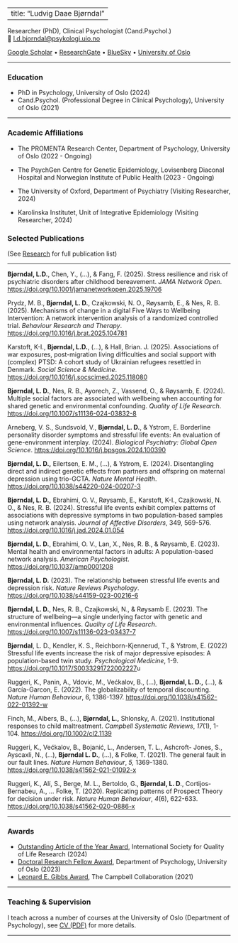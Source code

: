 # 

---
title: "Ludvig Daae Bjørndal"
---

Researcher (PhD), Clinical Psychologist (Cand.Psychol.)\
📧 [l.d.bjorndal\@psykologi.uio.no](mailto:l.d.bjorndal@psykologi.uio.no)

[Google Scholar](https://scholar.google.com/citations?user=MDH9VfoAAAAJ&hl=en) • [ResearchGate](https://www.researchgate.net/profile/Ludvig_Bjorndal) • [BlueSky](https://bsky.app/profile/ludvigdb.bsky.social) • [University of Oslo](https://www.sv.uio.no/psi/english/people/academic/ludvigdb/)

------------------------------------------------------------------------

### Education

-   PhD in Psychology, University of Oslo (2024)
-   Cand.Psychol. (Professional Degree in Clinical Psychology), University of Oslo (2021)

------------------------------------------------------------------------

### Academic Affiliations

-   The PROMENTA Research Center, Department of Psychology, University of Oslo (2022 - Ongoing)

-   The PsychGen Centre for Genetic Epidemiology, Lovisenberg Diaconal Hospital and Norwegian Institute of Public Health (2023 - Ongoing)

-   The University of Oxford, Department of Psychiatry (Visiting Researcher, 2024)

-   Karolinska Institutet, Unit of Integrative Epidemiology (Visiting Researcher, 2024)

### Selected Publications

(See [Research](research.qmd) for full publication list)

------------------------------------------------------------------------

**Bjørndal, L.D.**, Chen, Y., (…), & Fang, F. (2025). Stress resilience and risk of psychiatric disorders after childhood bereavement. *JAMA Network Open*. <https://doi.org/10.1001/jamanetworkopen.2025.19706>

Prydz, M. B., **Bjørndal, L. D.**, Czajkowski, N. O., Røysamb, E., & Nes, R. B. (2025). Mechanisms of change in a digital Five Ways to Wellbeing Intervention: A network intervention analysis of a randomized controlled trial. *Behaviour Research and Therapy*. <https://doi.org/10.1016/j.brat.2025.104781>

Karstoft, K-I., **Bjørndal, L.D.**, (...), & Hall, Brian. J. (2025). Associations of war exposures, post-migration living difficulties and social support with (complex) PTSD: A cohort study of Ukrainian refugees resettled in Denmark. *Social Science & Medicine*. <https://doi.org/10.1016/j.socscimed.2025.118080>

**Bjørndal, L. D.**, Nes, R. B., Ayorech, Z., Vassend, O., & Røysamb, E. (2024). Multiple social factors are associated with wellbeing when accounting for shared genetic and environmental confounding. *Quality of Life Research*. <https://doi.org/10.1007/s11136-024-03832-8>

Arneberg, V. S., Sundsvold, V., **Bjørndal, L. D.**, & Ystrom, E. Borderline personality disorder symptoms and stressful life events: An evaluation of gene-environment interplay. (2024). *Biological Psychiatry: Global Open Science*. <https://doi.org/10.1016/j.bpsgos.2024.100390>

**Bjørndal, L. D.,** Eilertsen, E. M., (...), & Ystrom, E. (2024). Disentangling direct and indirect genetic effects from partners and offspring on maternal depression using trio-GCTA. *Nature Mental Health*. <https://doi.org/10.1038/s44220-024-00207-3>

**Bjørndal, L. D.,** Ebrahimi, O. V., Røysamb, E., Karstoft, K-I., Czajkowski, N. O., & Nes, R. B. (2024). Stressful life events exhibit complex patterns of associations with depressive symptoms in two population-based samples using network analysis. *Journal of Affective Disorders*, 349, 569-576. <https://doi.org/10.1016/j.jad.2024.01.054>

**Bjørndal, L. D.**, Ebrahimi, O. V., Lan, X., Nes, R. B., & Røysamb, E. (2023). Mental health and environmental factors in adults: A population-based network analysis. *American Psychologist*. <https://doi.org/10.1037/amp0001208>

**Bjørndal, L. D.** (2023). The relationship between stressful life events and depression risk. *Nature Reviews Psychology*. <https://doi.org/10.1038/s44159-023-00216-6>

**Bjørndal, L. D.**, Nes, R. B., Czajkowski, N., & Røysamb E. (2023). The structure of wellbeing—a single underlying factor with genetic and environmental influences. *Quality of Life Research*. <https://doi.org/10.1007/s11136-023-03437-7>

**Bjørndal**, L. D., Kendler, K. S., Reichborn-Kjennerud, T., & Ystrom, E. (2022) Stressful life events increase the risk of major depressive episodes: A population-based twin study. *Psychological Medicine*, 1-9. <https://doi.org/10.1017/S0033291722002227>u

Ruggeri, K., Panin, A., Vdovic, M., Većkalov, B., (…), **Bjørndal, L. D.,** (…), & García-Garcon, E. (2022). The globalizability of temporal discounting. *Nature Human Behaviour*, 6, 1386-1397. <https://doi.org/10.1038/s41562-022-01392-w>

Finch, M., Albers, B., (…), **Bjørndal, L.,** Shlonsky, A. (2021). Institutional responses to child maltreatment. *Campbell Systematic Reviews*, *17*(1), 1-104. <https://doi.org/10.1002/cl2.1139>

Ruggeri, K., Većkalov, B., Bojanić, L., Andersen, T. L., Ashcroft- Jones, S., Ayscaxli, N., (...), **Bjørndal L. D.**, (…), & Folke, T. (2021). The general fault in our fault lines. *Nature Human Behaviour*, *5,* 1369-1380. <https://doi.org/10.1038/s41562-021-01092-x>

Ruggeri, K., Alí, S., Berge, M. L., Bertoldo, G., **Bjørndal, L. D**., Cortijos-Bernabeu, A., ... Folke, T. (2020). Replicating patterns of Prospect Theory for decision under risk. *Nature Human Behaviour*, *4*(6), 622-633. <https://doi.org/10.1038/s41562-020-0886-x>

------------------------------------------------------------------------

### Awards

-   [Outstanding Article of the Year Award](https://www.isoqol.org/membership/awards/), International Society for Quality of Life Research (2024)
-   [Doctoral Research Fellow Award](https://www.sv.uio.no/psi/english/about/news/2024/PSIS-artikkelpris-2024-%20engelsk), Department of Psychology, University of Oslo (2023)
-   [Leonard E. Gibbs Award](https://www.campbellcollaboration.org/get-involved/awards/leonard-e-gibbs-award/), The Campbell Collaboration (2021)

------------------------------------------------------------------------

### Teaching & Supervision

I teach across a number of courses at the University of Oslo (Department of Psychology), see [CV (PDF)](https://ludvigdb.github.io/website/cv/CV_New_300725.pdf) for more details.

------------------------------------------------------------------------

### 
